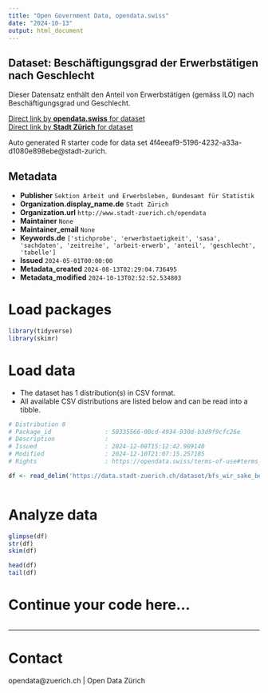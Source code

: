```yaml
---
title: "Open Government Data, opendata.swiss"
date: "2024-10-13"
output: html_document
---
```


## Dataset: Beschäftigungsgrad der Erwerbstätigen nach Geschlecht

Dieser Datensatz enthält den Anteil von Erwerbstätigen (gemäss ILO)  nach Beschäftigungsgrad und Geschlecht.


[Direct link by **opendata.swiss** for dataset](https://opendata.swiss/de/dataset/beschaftigungsgrad-der-erwerbstatigen-nach-geschlecht1)<br>
[Direct link by **Stadt Zürich** for dataset](https://data.stadt-zuerich.ch/dataset/bfs_wir_sake_beschgrad_erwtge_geschl_od5041)

Auto generated R starter code for data set 4f4eeaf9-5196-4232-a33a-d1080e898ebe@stadt-zurich.

## Metadata

- **Publisher** `Sektion Arbeit und Erwerbsleben, Bundesamt für Statistik`
- **Organization.display_name.de** `Stadt Zürich`
- **Organization.url** `http://www.stadt-zuerich.ch/opendata`
- **Maintainer** `None`
- **Maintainer_email** `None`
- **Keywords.de** `['stichprobe', 'erwerbstaetigkeit', 'sasa', 'sachdaten', 'zeitreihe', 'arbeit-erwerb', 'anteil', 'geschlecht', 'tabelle']`
- **Issued** `2024-05-01T00:00:00`
- **Metadata_created** `2024-08-13T02:29:04.736495`
- **Metadata_modified** `2024-10-13T02:52:52.534803`


# Load packages

```r

library(tidyverse)
library(skimr)

```

# Load data

-   The dataset has 1 distribution(s) in CSV format.
-   All available CSV distributions are listed below and can be read into a tibble.

```r

# Distribution 0
# Package_id               : 50335566-00cd-4934-930d-b3d9f9cfc26e
# Description              : 
# Issued                   : 2024-12-08T15:12:42.989140
# Modified                 : 2024-12-10T21:07:15.257185
# Rights                   : https://opendata.swiss/terms-of-use#terms_open

df <- read_delim('https://data.stadt-zuerich.ch/dataset/bfs_wir_sake_beschgrad_erwtge_geschl_od5041/download/WIR504OD5041.csv')



```

# Analyze data

```r

glimpse(df)
str(df)
skim(df)

head(df)
tail(df)

```

# Continue your code here...

```r

```

------------------------------------------------------------------------

# Contact

opendata@zuerich.ch | Open Data Zürich
